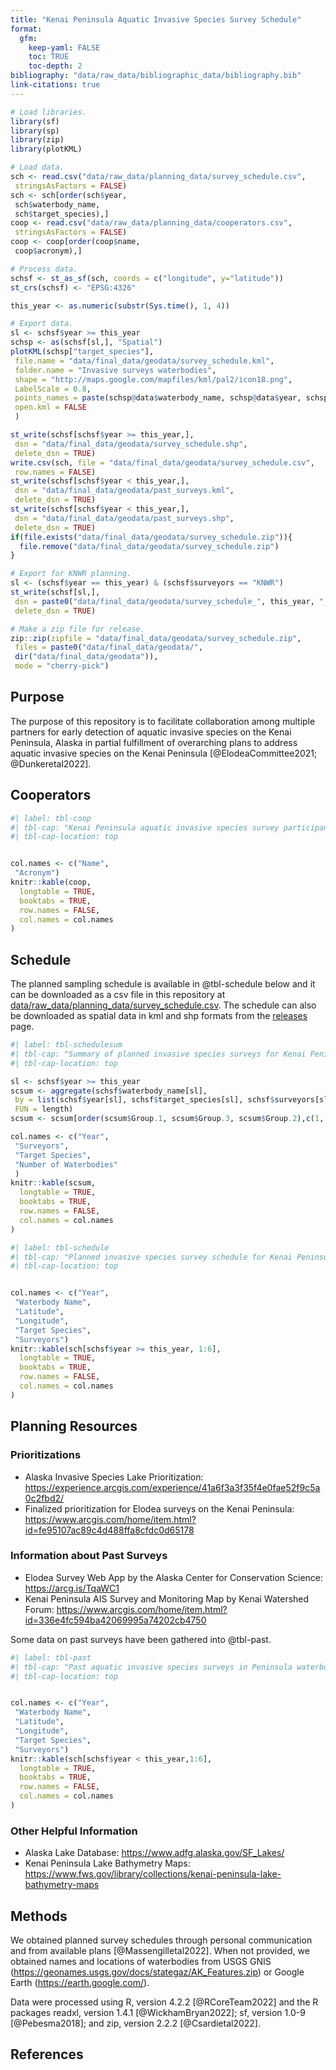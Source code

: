 ---
title: "Kenai Peninsula Aquatic Invasive Species Survey Schedule"
format:
  gfm: 
    keep-yaml: FALSE
    toc: TRUE
    toc-depth: 2
bibliography: "data/raw_data/bibliographic_data/bibliography.bib"
link-citations: true
---

```{r setup, echo=FALSE, error=FALSE, comment=FALSE, warning=FALSE, message=FALSE, results=FALSE}
# Load libraries.
library(sf)
library(sp)
library(zip)
library(plotKML)

# Load data.
sch <- read.csv("data/raw_data/planning_data/survey_schedule.csv",
 stringsAsFactors = FALSE)
sch <- sch[order(sch$year, 
 sch$waterbody_name,
 sch$target_species),]
coop <- read.csv("data/raw_data/planning_data/cooperators.csv",
 stringsAsFactors = FALSE)
coop <- coop[order(coop$name,
 coop$acronym),]

# Process data.
schsf <- st_as_sf(sch, coords = c("longitude", y="latitude"))
st_crs(schsf) <- "EPSG:4326"

this_year <- as.numeric(substr(Sys.time(), 1, 4))

# Export data.
sl <- schsf$year >= this_year
schsp <- as(schsf[sl,], "Spatial")
plotKML(schsp["target_species"],
 file.name = "data/final_data/geodata/survey_schedule.kml",
 folder.name = "Invasive surveys waterbodies",
 shape = "http://maps.google.com/mapfiles/kml/pal2/icon18.png",
 LabelScale = 0.8,
 points_names = paste(schsp@data$waterbody_name, schsp@data$year, schsp@data$target_species, schsp@data$surveyors),
 open.kml = FALSE
 )

st_write(schsf[schsf$year >= this_year,], 
 dsn = "data/final_data/geodata/survey_schedule.shp",
 delete_dsn = TRUE)
write.csv(sch, file = "data/final_data/geodata/survey_schedule.csv", 
 row.names = FALSE)
st_write(schsf[schsf$year < this_year,], 
 dsn = "data/final_data/geodata/past_surveys.kml",
 delete_dsn = TRUE)
st_write(schsf[schsf$year < this_year,], 
 dsn = "data/final_data/geodata/past_surveys.shp",
 delete_dsn = TRUE)
if(file.exists("data/final_data/geodata/survey_schedule.zip")){
  file.remove("data/final_data/geodata/survey_schedule.zip")
}

# Export for KNWR planning.
sl <- (schsf$year == this_year) & (schsf$surveyors == "KNWR")
st_write(schsf[sl,], 
 dsn = paste0("data/final_data/geodata/survey_schedule_", this_year, "_KNWR.kml"),
 delete_dsn = TRUE)

# Make a zip file for release.
zip::zip(zipfile = "data/final_data/geodata/survey_schedule.zip",
 files = paste0("data/final_data/geodata/", 
 dir("data/final_data/geodata")),
 mode = "cherry-pick")
```


## Purpose

The purpose of this repository is to facilitate collaboration among multiple partners for early detection of aquatic invasive species on the Kenai Peninsula, Alaska in partial fulfillment of overarching plans to address aquatic invasive species on the Kenai Peninsula [@ElodeaCommittee2021; @Dunkeretal2022].

## Cooperators

```{r cooptab, echo=FALSE}
#| label: tbl-coop
#| tbl-cap: "Kenai Peninsula aquatic invasive species survey participants."
#| tbl-cap-location: top


col.names <- c("Name",
 "Acronym")
knitr::kable(coop, 
  longtable = TRUE, 
  booktabs = TRUE,
  row.names = FALSE,
  col.names = col.names
)
```


## Schedule

The planned sampling schedule is available in @tbl-schedule below and it can be downloaded as a csv file in this repository at [data/raw_data/planning_data/survey_schedule.csv](data/raw_data/planning_data/survey_schedule.csv). The schedule can also be downloaded as spatial data in kml and shp formats from the [releases](https://github.com/Kenai-NWR-bio/AISschedule/releases) page.

```{r schedulesum, echo=FALSE}
#| label: tbl-schedulesum
#| tbl-cap: "Summary of planned invasive species surveys for Kenai Peninsula waterbodies. Acronyms of surveyors are the same as in @tbl-coop."
#| tbl-cap-location: top

sl <- schsf$year >= this_year
scsum <- aggregate(schsf$waterbody_name[sl],
 by = list(schsf$year[sl], schsf$target_species[sl], schsf$surveyors[sl]),
 FUN = length)
scsum <- scsum[order(scsum$Group.1, scsum$Group.3, scsum$Group.2),c(1, 3, 2, 4)]

col.names <- c("Year", 
 "Surveyors",
 "Target Species",
 "Number of Waterbodies"
 )
knitr::kable(scsum, 
  longtable = TRUE, 
  booktabs = TRUE,
  row.names = FALSE,
  col.names = col.names
)
```

```{r scheduletab, echo=FALSE}
#| label: tbl-schedule
#| tbl-cap: "Planned invasive species survey schedule for Kenai Peninsula waterbodies. Acronyms of surveyors are the same as in @tbl-coop."
#| tbl-cap-location: top


col.names <- c("Year", 
 "Waterbody Name",
 "Latitude",
 "Longitude",
 "Target Species",
 "Surveyors")
knitr::kable(sch[schsf$year >= this_year, 1:6], 
  longtable = TRUE, 
  booktabs = TRUE,
  row.names = FALSE,
  col.names = col.names
)
```





## Planning Resources

### Prioritizations

- Alaska Invasive Species Lake Prioritization: <https://experience.arcgis.com/experience/41a6f3a3f35f4e0fae52f9c5a0c2fbd2/>
- Finalized prioritization for Elodea surveys on the Kenai Peninsula: <https://www.arcgis.com/home/item.html?id=fe95107ac89c4d488ffa8cfdc0d65178>

### Information about Past Surveys

- Elodea Survey Web App by the Alaska Center for Conservation Science: <https://arcg.is/TqaWC1>
- Kenai Peninsula AIS Survey and Monitoring Map by Kenai Watershed Forum:  <https://www.arcgis.com/home/item.html?id=336e4fc594ba42069995a74202cb4750> 

Some data on past surveys have been gathered into @tbl-past.


```{r scheduletab, echo=FALSE}
#| label: tbl-past
#| tbl-cap: "Past aquatic invasive species surveys in Peninsula waterbodies. Acronyms of surveyors are the same as in @tbl-coop."
#| tbl-cap-location: top


col.names <- c("Year", 
 "Waterbody Name",
 "Latitude",
 "Longitude",
 "Target Species",
 "Surveyors")
knitr::kable(sch[schsf$year < this_year,1:6], 
  longtable = TRUE, 
  booktabs = TRUE,
  row.names = FALSE,
  col.names = col.names
)
```


### Other Helpful Information

- Alaska Lake Database: <https://www.adfg.alaska.gov/SF_Lakes/>
- Kenai Peninsula Lake Bathymetry Maps: <https://www.fws.gov/library/collections/kenai-peninsula-lake-bathymetry-maps>


## Methods

We obtained planned survey schedules through personal communication and from available plans [@Massengilletal2022]. When not provided, we obtained names and locations of waterbodies from USGS GNIS (<https://geonames.usgs.gov/docs/stategaz/AK_Features.zip>) or Google Earth (<https://earth.google.com/>).

Data were processed using R, version 4.2.2 [@RCoreTeam2022] and the R packages readxl, version 1.4.1 [@WickhamBryan2022]; sf, version 1.0-9 [@Pebesma2018]; and zip, version 2.2.2 [@Csardietal2022].

## References
